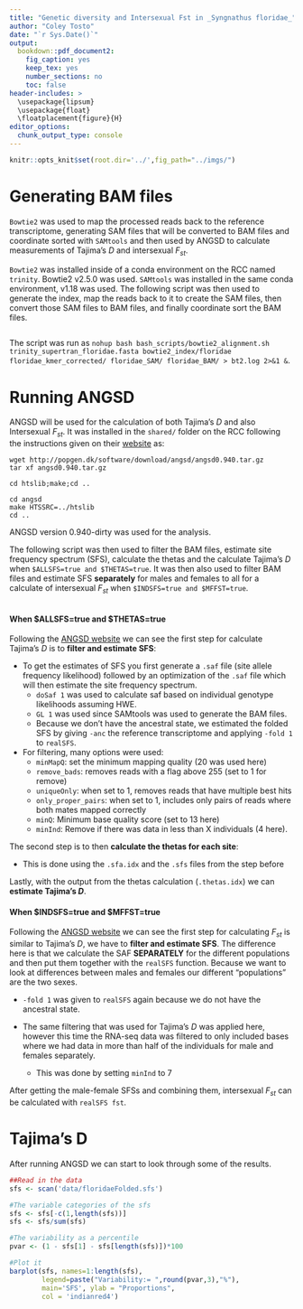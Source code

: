 ---
title: "Genetic diversity and Intersexual Fst in _Syngnathus floridae_"
author: "Coley Tosto"
date: "`r Sys.Date()`"
output:
  bookdown::pdf_document2:
    fig_caption: yes
    keep_tex: yes
    number_sections: no
    toc: false
header-includes: >
  \usepackage{lipsum}
  \usepackage{float}
  \floatplacement{figure}{H}
editor_options:
  chunk_output_type: console
---

```{r setup, include=FALSE}
knitr::opts_knit$set(root.dir='../',fig_path="../imgs/")
```

# Generating BAM files
`Bowtie2` was used to map the processed reads back to the reference transcriptome, generating SAM files that will be converted to BAM files and coordinate sorted with `SAMtools` and then used by ANGSD to calculate measurements of Tajima's $D$ and intersexual $F_{st}$.

`Bowtie2` was installed inside of a conda environment on the RCC named `trinity`. Bowtie2 v2.5.0 was used. `SAMtools` was installed in the same conda environment, v1.18 was used. The following script was then used to generate the index, map the reads back to it to create the SAM files, then convert those SAM files to BAM files, and finally coordinate sort the BAM files.

```{bash, eval = FALSE, file="bash/bowtie2_alignment.sh"}

```

The script was run as `nohup bash bash_scripts/bowtie2_alignment.sh trinity_supertran_floridae.fasta bowtie2_index/floridae floridae_kmer_corrected/ floridae_SAM/ floridae_BAM/ > bt2.log 2>&1 &`.

# Running ANGSD
ANGSD will be used for the calculation of both Tajima's $D$ and also Intersexual $F_{st}$. It was installed in the `shared/` folder on the RCC following the instructions given on their [website](http://www.popgen.dk/angsd/index.php/Installation) as:

```
wget http://popgen.dk/software/download/angsd/angsd0.940.tar.gz
tar xf angsd0.940.tar.gz

cd htslib;make;cd ..

cd angsd
make HTSSRC=../htslib
cd ..
```

ANGSD version 0.940-dirty was used for the analysis.

The following script was then used to filter the BAM files, estimate site frequency spectrum (SFS), calculate the thetas and the calculate Tajima's $D$ when `$ALLSFS=true and $THETAS=true`. It was then also used to filter BAM files and estimate SFS **separately** for males and females to all for a calculate of intersexual $F_{st}$ when `$INDSFS=true and $MFFST=true`.

```{bash, eval=FALSE, file='bash/angsd.sh'}


```

#### When $ALLSFS=true and $THETAS=true {-}
Following the [ANGSD website](angsd/index.php/Thetas,Tajima,Neutrality_tests) we can see the first step for calculate Tajima's $D$ is to **filter and estimate SFS**:

  - To get the estimates of SFS you first generate a `.saf` file (site allele frequency likelihood) followed by an optimization of the `.saf` file which will then estimate the site frequency spectrum.
    - `doSaf 1` was used to calculate saf based on individual genotype likelihoods assuming HWE.
    - `GL 1` was used since SAMtools was used to generate the BAM files.
    - Because we don't have the ancestral state, we estimated the folded SFS by giving `-anc` the reference transcriptome and applying `-fold 1` to `realSFS`.
    
  - For filtering, many options were used:
    - `minMapQ`: set the minimum mapping quality (20 was used here)
    - `remove_bads`: removes reads with a flag above 255 (set to 1 for remove)
    - `uniqueOnly`: when set to 1, removes reads that have multiple best hits
    - `only_proper_pairs`: when set to 1, includes only pairs of reads where both mates mapped correctly
    - `minQ`: Minimum base quality score (set to 13 here)
    - `minInd`: Remove if there was data in less than X individuals (4 here).
    
The second step is to then **calculate the thetas for each site**:
  
  - This is done using the `.sfa.idx` and the `.sfs` files from the step before
  
Lastly, with the output from the thetas calculation (`.thetas.idx`) we can **estimate Tajima's $D$**.

#### When $INDSFS=true and $MFFST=true {-}
Following the [ANGSD website](http://popgen.dk/angsd/index.php/Fst) we can see the first step for calculating $F_{st}$ is similar to Tajima's $D$, we have to **filter and estimate SFS**. The difference here is that we calculate the SAF **SEPARATELY** for the different populations and then put them together with the `realSFS` function. Because we want to look at differences between males and females our different "populations" are the two sexes.

  - `-fold 1` was given to `realSFS` again because we do not have the ancestral state.
  
  - The same filtering that was used for Tajima's $D$ was applied here, however this time the RNA-seq data was filtered to only included bases where we had data in more than half of the individuals for male and females separately.
    - This was done by setting `minInd` to 7
    
After getting the male-female SFSs and combining them, intersexual $F_{st}$ can be calculated with `realSFS fst`.

# Tajima's D
After running ANGSD we can start to look through some of the results.

```{r SFS, fig.cap="Site frequency spectrum calculated by ANGSD."}
##Read in the data
sfs <- scan('data/floridaeFolded.sfs')

#The variable categories of the sfs
sfs <- sfs[-c(1,length(sfs))]
sfs <- sfs/sum(sfs)

#The variability as a percentile
pvar <- (1 - sfs[1] - sfs[length(sfs)])*100

#Plot it
barplot(sfs, names=1:length(sfs),
        legend=paste("Variability:= ",round(pvar,3),"%"),
        main='SFS', ylab = "Proportions",
        col = 'indianred4')

```


